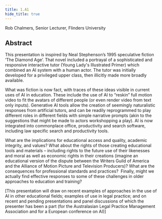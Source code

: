 ```yaml
---
title: 1.A1
hide_title: true
---
```


<AbstractHeader sKey='id1_A1'>
    Rob Chalmers, Senior Lecturer, Flinders University
</AbstractHeader>

## Abstract
This presentation is inspired by Neal Stephenson’s 1995 speculative fiction ‘The
Diamond Age’. That novel included a portrayal of a sophisticated and responsive
interactive tutor (Young Lady&#39;s Illustrated Primer) which combined an AI system with
a human actor. The tutor was initially developed for a privileged upper class, then
illicitly made more broadly available.

What was fiction is now fact, with traces of these ideas visible in current uses of AI in
education. These include the use of AI to “reskin” full motion video to fit the avatars
of different people (or even render video from text only inputs). Generative AI tools
allow the creation of seemingly naturalistic responses from artificial tutors, and can
be readily reprogrammed to play different roles in different fields with simple
narrative prompts (akin to the suggestions that might be made to actors
workshopping a play). AI is now integrated into commonplace office, productivity and
search software, including law specific search and productivity tools.

What are the implications for educational access and quality, academic integrity, and
values? What about the rights of those creating educational tools and materials –
including rights to the future use of their likenesses and moral as well as economic
rights in their creations (imagine an educational version of the dispute between the
Writers Guild of America and the Alliance of Motion Picture and Television
Producers)? What are the consequences for professional standards and practices? 
Finally, might we actually find effective responses to some of these challenges in
older approaches to education and training?

[This presentation will draw on recent examples of approaches in the use of AI in
other educational fields; examples of use in legal practice; and on recent and
pending presentations and panel discussions of which the presenter has been a part
(for the Australasian Legal Practice Management Association and for a European
conference on AI)]